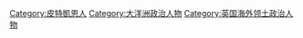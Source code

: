 [[Category:皮特凱恩人|Category:皮特凱恩人]]
[[Category:大洋洲政治人物|Category:大洋洲政治人物]]
[[Category:英国海外领土政治人物|Category:英国海外领土政治人物]]